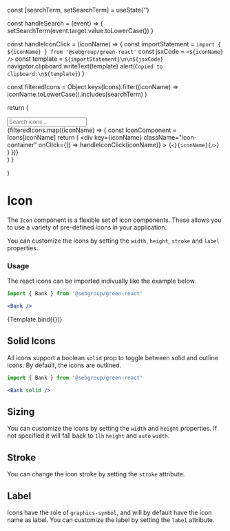 
  const [searchTerm, setSearchTerm] = useState('')

  const handleSearch = (event) => {
    setSearchTerm(event.target.value.toLowerCase())
  }

  const handleIconClick = (iconName) => {
    const importStatement = `import { ${iconName} } from '@sebgroup/green-react'`
    const jsxCode = `<${iconName} />`
    const template = `${importStatement}\n\n${jsxCode}`
    navigator.clipboard.writeText(template)
    alert(`Copied to clipboard:\n${template}`)
  }

  const filteredIcons = Object.keys(Icons).filter((iconName) =>
    iconName.toLowerCase().includes(searchTerm)
  )

  return (
    <div className="custom-card-storybook">
      <Styles />
      <input
        type="text"
        id="icon-search"
        placeholder="Search icons..."
        onChange={handleSearch}
      />
      <div className="icon-showcase">
        {filteredIcons.map((iconName) => {
          const IconComponent = Icons[iconName]
          return (
            <div
              key={iconName}
              className="icon-container"
              onClick={() => handleIconClick(iconName)}
            >
              <IconComponent />
              <code>{`<`}{iconName}{`/>`}</code>
            </div>
          )
        })}
      </div>
    </div>
  )
}

  <style>
    {`
    .custom-card-storybook .icon-showcase {
      display: grid;
      grid-template-columns: repeat(auto-fill, minmax(180px, 1fr));
      gap: 24px;
    }
    .custom-card-storybook .icon-container {
      display: flex;
      flex-direction: column;
      align-items: center;
      cursor: pointer;
      gap: 20px;
      border-radius: 8px;
      border: 1px solid #ececec;
      padding: 32px 24px;
    }

    code {
      font-size: 10px;
    }
 
    .custom-card-storybook input#icon-search {
      margin-bottom: 1rem;
      padding: 0.5rem;
      width: 100%;
      box-sizing: border-box;
    }
  `}
  </style>
)

<Meta title="Components/Icon"/>

# Icon
The `Icon` component is a flexible set of icon components. These allows you to use a variety of pre-defined icons in your application. 

You can customize the icons by setting the `width`, `height`, `stroke` and `label` properties.


### Usage
The react icons can be imported indivually like the example below.

```jsx
import { Bank } from '@sebgroup/green-react'

<Bank />
```

<Canvas>
  <Story name="Icons">
    {Template.bind({})}
  </Story>
</Canvas>

## Solid Icons
All icons support a boolean `solid` prop to toggle between solid and outline icons. By default, the icons are outlined.

```jsx
import { Bank } from '@sebgroup/green-react'

<Bank solid />
```

<Canvas>
  <Bank />
  <Bank solid />
</Canvas>

## Sizing
You can customize the icons by setting the `width` and `height` properties. If not specified it will fall back to  `1lh` `height` and `auto` `width`.
 
<Canvas>
  <Bank width="24" height="24" />
  <Bank width="48" height="48" />
  <Bank width="84" height="84" />
</Canvas>


## Stroke
You can change the icon stroke by setting the `stroke` attribute.
  
<Canvas>
    <Bank stroke="2" /> 
</Canvas>


## Label
Icons have the role of `graphics-symbol`, and will by default have the icon name as label. You can customize the label by setting the `label` attribute.

<Canvas>
    <Rocket label="Rocket" /> 
</Canvas>